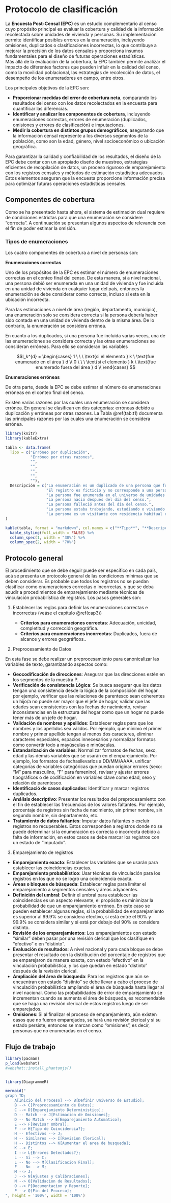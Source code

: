 # Protocolo de clasificación

La **Encuesta Post-Censal (EPC)** es un estudio complementario al censo cuyo propósito principal es evaluar la cobertura y calidad de la información recolectada sobre unidades de vivienda y personas. Su implementación permite identificar posibles errores en la enumeración, incluyendo omisiones, duplicados o clasificaciones incorrectas, lo que contribuye a mejorar la precisión de los datos censales y proporciona insumos fundamentales para el diseño de futuras operaciones estadísticas.  
Más allá de la evaluación de la cobertura, la EPC también permite analizar el impacto de diferentes factores que pueden influir en la calidad del censo, como la movilidad poblacional, las estrategias de recolección de datos, el desempeño de los enumeradores en campo, entre otros.

Los principales objetivos de la EPC son:  

- **Proporcionar medidas del error de cobertura neta**, comparando los resultados del censo con los datos recolectados en la encuesta para cuantificar las diferencias.  
- **Identificar y analizar los componentes de cobertura**, incluyendo enumeraciones correctas, errores de enumeración (duplicados, omisiones y errores de clasificación) e imputaciones.  
- **Medir la cobertura en distintos grupos demográficos**, asegurando que la información censal represente a los diversos segmentos de la población, como son la edad, género, nivel socioeconómico o ubicación geográfica.  

Para garantizar la calidad y confiabilidad de los resultados, el diseño de la EPC debe contar con un apropiado diseño de muestreo, estrategias eficientes de recopilación de datos, un proceso riguroso de emparejamiento con los registros censales y métodos de estimación estadística adecuados. Estos elementos aseguran que la encuesta proporcione información precisa para optimizar futuras operaciones estadísticas censales.

## Componentes de cobertura

Como se ha presentado hasta ahora, el sistema de estimación dual requiere de condiciones estrictas para que una enumeración se considere "correcta". A continuación se presentan algunos aspectos de relevancia con el fin de poder estimar la omisión.

### Tipos de enumeraciones 

Los cuatro componentes de cobertura a nivel de personas son:

**Enumeraciones correctas**

Uno de los propósitos de la EPC es estimar el número de enumeraciones correctas en el conteo final del censo. De esta manera, si a nivel nacional, una persona debió ser enumerada en una unidad de vivienda y fue incluida en una unidad de vivienda en cualquier lugar del país, entonces la enumeración se debe considerar como correcta, incluso si esta en la ubicación incorrecta. 

Para las estimaciones a nivel de área (región, departamento, municipio), una enumeración solo se considera correcta si la persona debería haber sido contada en una unidad de vivienda dentro de la misma área. De lo contrario, la enumeración se considera errónea.

En cuanto a los duplicados, si una persona fue incluida varias veces, una de las enumeraciones se considera correcta y las otras enumeraciones se consideran erróneas. Para ello se consideran las variables


$$I_k^{d} = \begin{cases} 
1 \ \ \ \text{si el elemento } k \ \text{fue enumerado en el área } d \\
0 \ \ \ \text{si el elemento } k \ \text{fue enumerado fuera del área } d \\
\end{cases} $$

**Enumeraciones erróneas**

De otra parte, desde la EPC se debe estimar el número de enumeraciones erróneas en el conteo final del censo. 

Existen varias razones por las cuales una enumeración se considera errónea. En general se clasifican en dos categorías: erróneas debido a duplicación y erróneas por otras razones. La Tabla \@ref(tab:t1) documenta las principales razones por las cuales una enumeración se considera errónea. 
   

```r
library(knitr)
library(kableExtra)

tabla <- data.frame(
  Tipo = c("Erróneo por duplicación",
           "Erróneo por otras razones",
           "",
           "",
           "",
           "",
           ""),
  Descripción = c("La enumeración es un duplicado de una persona que fue contada correctamente en una unidad de vivienda o en el universo de viviendas colectivas en el censo.",
                  "El registro es ficticio y no corresponde a una persona real.",
                  "La persona fue enumerada en el universo de unidades de vivienda, pero debería haber sido enumerada en el universo de viviendas colectivas o estaba en situación de calle el día del censo.",
                  "La persona nació después del día del censo.",
                  "La persona falleció antes del día del censo.",
                  "La persona estaba trabajando, estudiando o viviendo fuera del país el día del censo.",
                  "La persona es un visitante con residencia habitual en el extranjero que estaba temporalmente en el país el día del censo.")
)

kable(tabla, format = "markdown", col.names = c("**Tipo**", "**Descripción**")) %>%
  kable_styling(full_width = FALSE) %>%
  column_spec(1, width = "30%") %>%
  column_spec(2, width = "70%")
```   
   

## Protocolo general

El procedimiento que se debe seguir puede ser específico en cada país, acá se presenta un protocolo general de las condiciones mínimas que se deben considerar. Es probable que todos los registros no se puedan clasificar como enumeraciones correctas o incorrectas, y que se deba acudir a procedimientos de emparejamiento mediante técnicas de vinculación probabilística de registros. Los pasos generales son:

1. Establecer las reglas para definir las enumeraciones correctas e incorrectas (veáse el capítulo \@ref(cap3))

   - **Criterios para enumeraciones correctas**: Adecuación, unicidad, completitud y corrección geográfica.
   - **Criterios para enumeraciones incorrectas**: Duplicados, fuera de alcance y errores geográficos..

 
2. Preprocesamiento de Datos

En esta fase se debe realizar un preprocesamiento para canonicalizar las variables de texto, garantizando aspectos como: 


   - **Geocodificación de direcciones**: Asegurar que las direcciones estén en los segmentos de la muestra P.
   - **Verificación de consistencia Lógica**: Se busca asegurar que los datos tengan una consistencia desde la lógica de la composición del hogar. por ejemplo, verificar que las relaciones de parentesco sean coherentes un hijo/a no puede ser mayor que el jefe de hogar, validar que las edades sean consistentes con las fechas de nacimiento, revisar inconsistencias en la estructura del hogar como que un hogar no puede tener más de un jefe de hogar.
   - **Validación de nombres y apellidos**: Establecer reglas para que los nombres y los apellidos sea válidos. Por ejemplo, que mínimo el primer nombre y primer apellido tengan al menos dos caracteres, eliminar caracteres especiales, espacios innecesarios y normalizar formatos como convertir todo a mayúsculas o minúsculas. 
   - **Estandarización de variables**: Normalizar formatos de fechas, sexo, edad y las demás variables que se usarán en el emparejamiento. Por ejemplo, los formatos de fechasllevarlos a DD/MM/AAAA, unificar categorías de variables categóricas que puedan originar errores (sexo: "M" para masculino, "F" para femenino), revisar y ajustar errores tipográficos o de codificación en variables clave como edad, sexo y relación de parentesco.
   - **Identificació de casos duplicados**: Identificar y marcar registros duplicados.
   - **Análisis descriptivo**: Presentar los resultados del preprocesamiento con el fin de establecer las frecuencias de los valores faltantes. Por ejemplo, porcentaje de registros sin fecha de nacimiento, sin primer nombre, sin segundo nombre, sin departamento, etc.
   - **Tratamiento de datos faltantes**:  Imputar datos faltantes o excluir registros no recuperables. Estos corresponden a registros donde no se puede determinar si la enumeración es correcta o incorrecta debido a falta de información, en estos casos se debe marcar los registros con un estado de "imputado".
   

 3. Emparejamiento de registros
 
 - **Emparejamiento exacto**: Establecer las variables que se usarán para establecer las coincidencias exactas.
 - **Emparejamiento probabilístico**: Usar técnicas de vinculación para los registros en los que no se logró una coincidencia exacta.
 - **Áreas o bloques de búsqueda**: Establecer reglas para limitar el emparejamiento a segmentos censales y áreas adyacentes.
 - **Definición del umbral**: Definir el umbral para establecer las coincidencias es un aspecto relevante, el propósito es minimizar la probabilidad de que un emparejamiento erróneo. En este caso se pueden establecer algunas reglas, si la probabilidad de emparejamiento es superior al 99.9% se considera efectivo, si está entre el 90% y 99.9% se considera similar y si está por debajo del 90% se considera distinto.
 - **Revisión de los emparejamientos**: Los emparejamientos con estado "similar" deben pasar por una revisión clerical que los clasifique en "efectivo" o en "distinto".   
 - **Evaluación de resultados**: A nivel nacional y para cada bloque se debe presentar el resultado con la distribución del porcentaje de registros que se emparejaron de manera exacta, con estado "efectivo" en la vinculación probabilística, y los que quedan en estado "distinto" después de la revisión clerical.
 - **Ampliación del área de búsqueda**: Para los registros que aún se encuentran con estado "distinto" se debe llevar a cabo el proceso de vinculación probabilística ampliando el área de búsqueda hasta llegar al nivel nacional. Como las probabilidades de error de emparejamiento se incrementan cuando se aumenta el área de búsqueda, es recomendable que se haga una revisión clerical de estos registros luego de ser emparejados.
 - **Omisiones**: Si al finalizar el proceso de emparejamiento, aún existen casos que no fueron emparejados, se hará una revisión clerical y si su estado persiste, entonces se marcan como "omisiones", es decir, personas que no enumeradas en el censo.
 

## Flujo de trabajo
 

```r

library(pacman)
p_load(webshot)
#webshot::install_phantomjs()


library(DiagrammeR)

mermaid("
graph TD;
    A[Inicio del Proceso] --> B[Definir Universo de Estudio];
    B --> C[Preprocesamiento de Datos];
    C --> D[Emparejamiento Deterministico];
    D -- Match --> J[Estimacion de Omisiones];
    D -- No Match --> E[Emparejamiento Automatico];
    E --> F[Revisar Umbral];
    F --> H{Tipo de Coincidencia?};
    H -- Efectivos --> J;
    H -- Similares --> I[Revision Clerical];
    H -- Distintos --> K[Aumentar el area de busqueda];
    K --> E;
    I --> L{Errores Detectados?};
    L -- Si --> C;
    L -- No --> M[Clasificacion Final];
    F -- No --> M;
    M --> J;
    J --> N[Ajustes y Calibraciones];
    N --> O[Validacion de Resultados];
    O --> P[Documentacion y Reporte];
    P --> Q[Fin del Proceso];
", height = '100%', width = '100%')

```